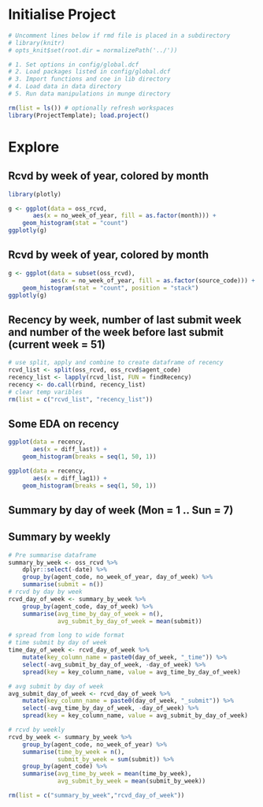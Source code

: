 # Initialise Project
```r
# Uncomment lines below if rmd file is placed in a subdirectory
# library(knitr)
# opts_knit$set(root.dir = normalizePath('../')) 
```

```r
# 1. Set options in config/global.dcf
# 2. Load packages listed in config/global.dcf
# 3. Import functions and coe in lib directory
# 4. Load data in data directory
# 5. Run data manipulations in munge directory 

rm(list = ls()) # optionally refresh workspaces
library(ProjectTemplate); load.project()
```             

# Explore
## Rcvd by week of year, colored by month
```r
library(plotly)

g <- ggplot(data = oss_rcvd,
       aes(x = no_week_of_year, fill = as.factor(month))) +
    geom_histogram(stat = "count")
ggplotly(g)
```

## Rcvd by week of year, colored by month
```r
g <- ggplot(data = subset(oss_rcvd),
            aes(x = no_week_of_year, fill = as.factor(source_code))) +
    geom_histogram(stat = "count", position = "stack")
ggplotly(g)
```

## Recency by week, number of last submit week and number of the week before last submit (current week = 51)
```r
# use split, apply and combine to create dataframe of recency
rcvd_list <- split(oss_rcvd, oss_rcvd$agent_code)
recency_list <- lapply(rcvd_list, FUN = findRecency)
recency <- do.call(rbind, recency_list)
# clear temp varibles
rm(list = c("rcvd_list", "recency_list"))
```

## Some EDA on recency
```r
ggplot(data = recency,
       aes(x = diff_last)) +
    geom_histogram(breaks = seq(1, 50, 1))

ggplot(data = recency,
       aes(x = diff_lag1)) +
    geom_histogram(breaks = seq(1, 50, 1))
```

## Summary by day of week (Mon = 1 .. Sun = 7)
## Summary by weekly 
```r
# Pre summarise dataframe
summary_by_week <- oss_rcvd %>%
    dplyr::select(-date) %>%
    group_by(agent_code, no_week_of_year, day_of_week) %>%
    summarise(submit = n())
# rcvd by day by week
rcvd_day_of_week <- summary_by_week %>%
    group_by(agent_code, day_of_week) %>%
    summarise(avg_time_by_day_of_week = n(),
              avg_submit_by_day_of_week = mean(submit))

# spread from long to wide format
# time submit by day of week
time_day_of_week <- rcvd_day_of_week %>%
    mutate(key_column_name = paste0(day_of_week, "_time")) %>%
    select(-avg_submit_by_day_of_week, -day_of_week) %>%
    spread(key = key_column_name, value = avg_time_by_day_of_week)

# avg submit by day of week
avg_submit_day_of_week <- rcvd_day_of_week %>%
    mutate(key_column_name = paste0(day_of_week, "_submit")) %>%
    select(-avg_time_by_day_of_week, -day_of_week) %>%
    spread(key = key_column_name, value = avg_submit_by_day_of_week)

# rcvd by weekly
rcvd_by_week <- summary_by_week %>%
    group_by(agent_code, no_week_of_year) %>%
    summarise(time_by_week = n(), 
              submit_by_week = sum(submit)) %>%
    group_by(agent_code) %>%
    summarise(avg_time_by_week = mean(time_by_week),
              avg_submit_by_week = mean(submit_by_week))

rm(list = c("summary_by_week","rcvd_day_of_week"))
```



